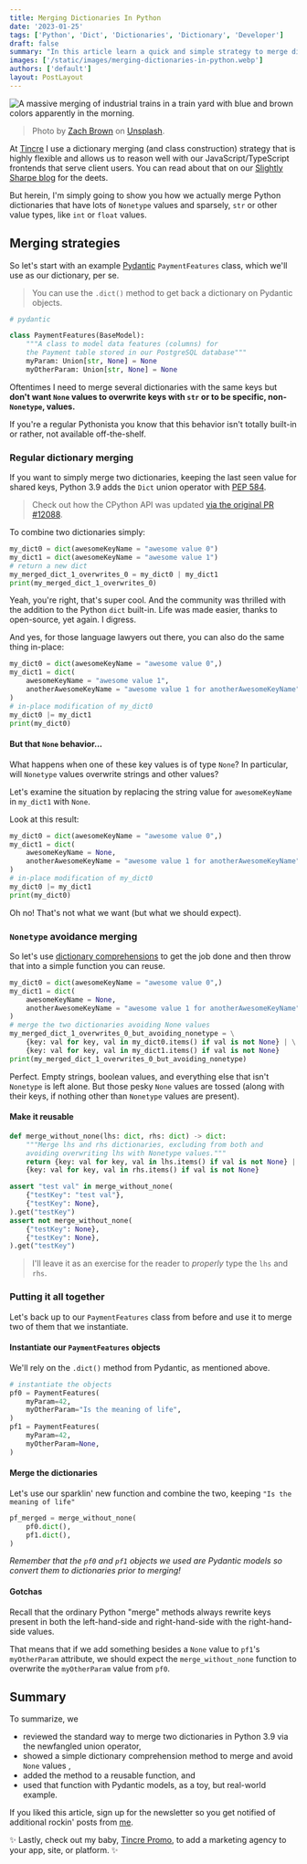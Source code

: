 ```yaml
---
title: Merging Dictionaries In Python
date: '2023-01-25'
tags: ['Python', 'Dict', 'Dictionaries', 'Dictionary', 'Developer']
draft: false
summary: "In this article learn a quick and simple strategy to merge dictionaries with Nonetype values for similar keys."
images: ['/static/images/merging-dictionaries-in-python.webp']
authors: ['default']
layout: PostLayout
---
```


<Image
  className="rounded-md shadow-md"
  src="/static/images/merging-dictionaries-in-python.webp"
  alt="A massive merging of industrial trains in a train yard with blue and brown colors apparently in the morning."
  height={800}
  width={1200}
/>
> Photo by [Zach Brown](https://unsplash.com/@railroadactive) on [Unsplash](https://unsplash.com).

At [Tincre](https://tincre.com) I use a dictionary merging (and class construction) strategy
that is highly flexible and allows us to reason well with our JavaScript/TypeScript frontends that 
serve client users. You can read about that on our [Slightly Sharpe blog](https://slightlysharpe.com/blog/data-modeling-at-tincre) for the deets.

But herein, I'm simply going to show you how we actually merge Python dictionaries
that have lots of `Nonetype` values and sparsely, `str` or other value types, like `int` or `float` values.

## Merging strategies

So let's start with an example [Pydantic](https://pydantic.dev) `PaymentFeatures` class, which we'll use as
our dictionary, per se. 

> You can use the `.dict()` method to get back a dictionary on Pydantic objects.

```python 
# pydantic

class PaymentFeatures(BaseModel):
    """A class to model data features (columns) for
    the Payment table stored in our PostgreSQL database"""
    myParam: Union[str, None] = None
    myOtherParam: Union[str, None] = None
```
Oftentimes I need to merge several dictionaries with the same keys but **don't want
`None` values to overwrite keys with `str` or to be specific, non-`Nonetype`, values.** 

If you're a regular Pythonista you know that this behavior isn't totally built-in or rather, not available off-the-shelf.

### Regular dictionary merging 

If you want to simply merge two dictionaries, keeping the last seen value for shared keys, Python 3.9
adds the `Dict` union operator with [PEP 584](https://peps.python.org/pep-0584/). 

> Check out how the CPython API was updated [via the original PR #12088](https://github.com/python/cpython/pull/12088).

To combine two dictionaries simply:

```python
my_dict0 = dict(awesomeKeyName = "awesome value 0")
my_dict1 = dict(awesomeKeyName = "awesome value 1")
# return a new dict
my_merged_dict_1_overwrites_0 = my_dict0 | my_dict1
print(my_merged_dict_1_overwrites_0)
```

Yeah, you're right, that's super cool. And the community was thrilled with the addition to the Python `dict` built-in. Life was made easier, thanks to open-source, yet again. I digress.

And yes, for those language lawyers out there, you can also do the same thing in-place:

```python
my_dict0 = dict(awesomeKeyName = "awesome value 0",)
my_dict1 = dict(
    awesomeKeyName = "awesome value 1",
    anotherAwesomeKeyName = "awesome value 1 for anotherAwesomeKeyName",
)
# in-place modification of my_dict0
my_dict0 |= my_dict1
print(my_dict0)
```

#### But that `None` behavior...

What happens when one of these key values is of type `None`? In particular, will `Nonetype` values overwrite
strings and other values? 

Let's examine the situation by replacing the string value for `awesomeKeyName` in `my_dict1` with `None`. 

Look at this result:

```python
my_dict0 = dict(awesomeKeyName = "awesome value 0",)
my_dict1 = dict(
    awesomeKeyName = None,
    anotherAwesomeKeyName = "awesome value 1 for anotherAwesomeKeyName",
)
# in-place modification of my_dict0
my_dict0 |= my_dict1
print(my_dict0)
```

Oh no! That's not what we want (but what we should expect). 

### `Nonetype` avoidance merging 

So let's use [dictionary comprehensions]() to get the job done and then throw that
into a simple function you can reuse.

```python
my_dict0 = dict(awesomeKeyName = "awesome value 0",)
my_dict1 = dict(
    awesomeKeyName = None,
    anotherAwesomeKeyName = "awesome value 1 for anotherAwesomeKeyName",
)
# merge the two dictionaries avoiding None values
my_merged_dict_1_overwrites_0_but_avoiding_nonetype = \
    {key: val for key, val in my_dict0.items() if val is not None} | \
    {key: val for key, val in my_dict1.items() if val is not None}
print(my_merged_dict_1_overwrites_0_but_avoiding_nonetype)
```

Perfect. Empty strings, boolean values, and everything else that isn't `Nonetype` is left alone.
But those pesky `None` values are tossed (along with their keys, if nothing other than `Nonetype` values are present).

#### Make it reusable
```python
def merge_without_none(lhs: dict, rhs: dict) -> dict:
    """Merge lhs and rhs dictionaries, excluding from both and 
    avoiding overwriting lhs with Nonetype values."""
    return {key: val for key, val in lhs.items() if val is not None} | \
    {key: val for key, val in rhs.items() if val is not None}

assert "test val" in merge_without_none(
    {"testKey": "test val"}, 
    {"testKey": None},
).get("testKey")
assert not merge_without_none(
    {"testKey": None},
    {"testKey": None},
).get("testKey")
```

> I'll leave it as an exercise for the reader to _properly_ type the `lhs` and `rhs`.

### Putting it all together

Let's back up to our `PaymentFeatures` class from before and use it to merge two
of them that we instantiate.

#### Instantiate our `PaymentFeatures` objects

We'll rely on the `.dict()` method from Pydantic, as mentioned above.
```python
# instantiate the objects
pf0 = PaymentFeatures(
    myParam=42,
    myOtherParam="Is the meaning of life",
)
pf1 = PaymentFeatures(
    myParam=42,
    myOtherParam=None,
)
```

#### Merge the dictionaries

Let's use our sparklin' new function and combine the two, keeping `"Is the meaning of life"`
```python
pf_merged = merge_without_none(
    pf0.dict(),
    pf1.dict(),
)
```

_Remember that the `pf0` and `pf1` objects we used are Pydantic models so convert them to dictionaries prior to merging!_

#### Gotchas

Recall that the ordinary Python "merge" methods always rewrite keys present in both the
left-hand-side and right-hand-side with the right-hand-side values. 

That means that if we add something besides a `None` value to `pf1`'s `myOtherParam` attribute,
we should expect the `merge_without_none` function to overwrite the `myOtherParam` value
from `pf0`.

## Summary 

To summarize, we
- reviewed the standard way to merge two dictionaries in Python 3.9 via 
the newfangled union operator, 
- showed a simple dictionary comprehension method to merge and avoid `None` values ,
- added the method to a reusable function, and
- used that function with Pydantic models, as a toy, but real-world example.

If you liked this article, sign up for the newsletter so you get notified of additional 
rockin' posts from [me](https://github.com/thinkjrs).

<BlogNewsletterForm />

✨ Lastly, check out my baby, [Tincre Promo](https://tincre.dev/promo), to add a marketing
agency to your app, site, or platform. ✨